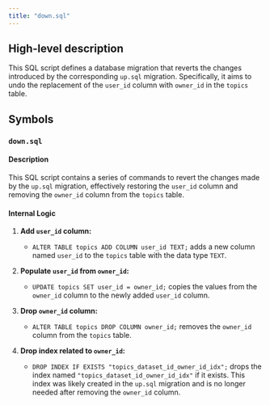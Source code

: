 ```yaml
---
title: "down.sql"
---
```


## High-level description
This SQL script defines a database migration that reverts the changes introduced by the corresponding `up.sql` migration. Specifically, it aims to undo the replacement of the `user_id` column with `owner_id` in the `topics` table.

## Symbols
### `down.sql`
#### Description
This SQL script contains a series of commands to revert the changes made by the `up.sql` migration, effectively restoring the `user_id` column and removing the `owner_id` column from the `topics` table.

#### Internal Logic
1. **Add `user_id` column:**
   - `ALTER TABLE topics ADD COLUMN user_id TEXT;` adds a new column named `user_id` to the `topics` table with the data type `TEXT`.

2. **Populate `user_id` from `owner_id`:**
   - `UPDATE topics SET user_id = owner_id;` copies the values from the `owner_id` column to the newly added `user_id` column.

3. **Drop `owner_id` column:**
   - `ALTER TABLE topics DROP COLUMN owner_id;` removes the `owner_id` column from the `topics` table.

4. **Drop index related to `owner_id`:**
   - `DROP INDEX IF EXISTS "topics_dataset_id_owner_id_idx";` drops the index named `"topics_dataset_id_owner_id_idx"` if it exists. This index was likely created in the `up.sql` migration and is no longer needed after removing the `owner_id` column.
